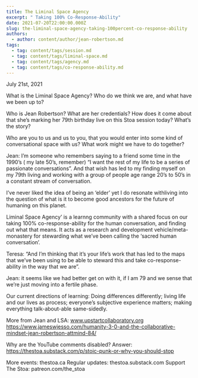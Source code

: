 ```yaml
---
title: The Liminal Space Agency
excerpt: " Taking 100% Co-Response-Ability"
date: 2021-07-20T22:00:00.000Z
slug: the-liminal-space-agency-taking-100percent-co-response-ability
authors:
  - author: content/author/jean-robertson.md
tags:
  - tag: content/tags/session.md
  - tag: content/tags/liminal-space.md
  - tag: content/tags/agency.md
  - tag: content/tags/co-response-ability.md
---
```


July 21st, 2021

What is the Liminal Space Agency? Who do we think we are, and what have we been up to?

Who is Jean Robertson? What are her credentials? How does it come about that she’s marking her 79th birthday live on this Stoa session today? What’s the story?

Who are you to us and us to you, that you would enter into some kind of conversational space with us? What work might we have to do together?

Jean: I’m someone who remembers saying to a friend some time in the 1990’s ( my late 50’s, remember) “I want the rest of my life to be a series of passionate conversations”. And that wish has led to my finding myself on my 79th living and working with a group of people age range 20’s to 50’s in a constant stream of conversation.

I’ve never liked the idea of being an ‘elder’ yet I do resonate withliving into the question of what is it to become good ancestors for the future of humaning on this planet.

Liminal Space Agency’ is a learnng community with a shared focus on our taking 100% co-response-ability for the human conversation, and finding out what that means. It acts as a research and development vehicle/meta-monastery for stewarding what we’ve been calling the ‘sacred human conversation’.

Teresa: “And I’m thinking that it’s your life’s work that has led to the maps that we’ve been using to be able to steward this and take co-response-ability in the way that we are”.

Jean: it seems like we had better get on with it, if I am 79 and we sense that we’re just moving into a fertile phase.

Our current directions of learning:
Doing differences differently; living life and our lives as process; everyone’s subjective experience matters; making everything talk-about-able same-sidedly.

More from Jean and LSA:
www.upstartcollaboratory.org
https://www.jameswjesso.com/humanity-3-0-and-the-collaborative-mindset-jean-robertson-attmind-84/

Why are the YouTube comments disabled? Answer: https://thestoa.substack.com/p/stoic-punk-or-why-you-should-stop

More events: thestoa.ca
Regular updates: thestoa.substack.com
Support The Stoa: patreon.com/the_stoa
